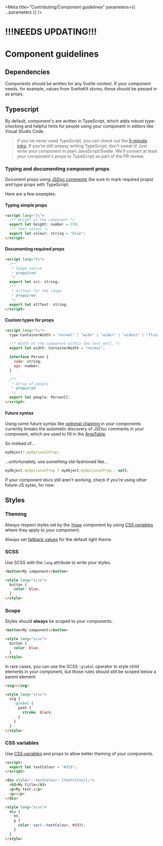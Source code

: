 
<Meta title="Contributing/Component guidelines" parameters={{ ...parameters }} />

# !!!NEEDS UPDATING!!!

# Component guidelines

## Dependencies

Components should be written for any Svelte context. If your component needs, for example, values from SvelteKit stores, these should be passed in as props.

## Typescript

By default, component's are written in TypeScript, which adds robust type-checking and helpful hints for people using your component in editors like Visual Studio Code.

> If you've never used TypeScript, you can check out the [5-minute intro](https://www.typescriptlang.org/docs/handbook/typescript-in-5-minutes.html). If you're still uneasy writing TypeScript, don't sweat it! Just write your component in plain JavaScript/Svelte. We'll convert at least your component's props to TypeScript as part of the PR review.

### Typing and documenting component props

Document props using [JSDoc comments](https://www.typescriptlang.org/docs/handbook/jsdoc-supported-types.html) (be sure to mark required props) and type props with TypeScript.

Here are a few examples:

#### Typing simple props

```html
<script lang="ts">
  /** Height of the component */
  export let height: number = 250;
  /** Text colour */
  export let colour: string = "blue";
</script>
```

#### Documenting required props

```html
<script lang="ts">
  /**
   * Image source
   * @required
   */
  export let src: string;
  /**
   * AltText for the image
   * @required
   */
  export let altText: string;
</script>
```

#### Custom types for props

```html
<script lang="ts">
  type ContainerWidth = "normal" | "wide" | "wider" | "widest" | "fluid";

  /** Width of the component within the text well. */
  export let width: ContainerWidth = "normal";

  interface Person {
    name: string;
    age: number;
  }

  /**
   * Array of people
   * @required
   */
  export let people: Person[];
</script>
```

#### Future syntax

Using some future syntax like [optional chaining](https://developer.mozilla.org/en-US/docs/Web/JavaScript/Reference/Operators/Optional_chaining) in your components currently breaks the automatic discovery of JSDoc comments in your component, which are used to fill in the [ArgsTable](https://storybook.js.org/docs/react/writing-docs/doc-block-argstable).

So instead of...

```javascript
myObject?.myOptionalProp;
```

...unfortunately, use something old-fashioned like...

```javascript
myObject.myOptionalProp ? myObject.myOptionalProp : null;
```

If your component docs still aren't working, check if you're using other future-JS sytax, for now.

## Styles

### Theming

Always respect styles set by the [`Theme`](/?path=/docs/theming-theme--default) component by using [CSS variables](?path=/docs/scss-css-variables--page) where they apply to your component.

Always set [fallback values](https://developer.mozilla.org/en-US/docs/Web/CSS/Using_CSS_custom_properties#custom_property_fallback_values) for the default light theme.

### SCSS

Use SCSS with the `lang` attribute to write your styles.

```html
<button>My component</button>

<style lang="scss">
  button {
    color: blue;
  }
</style>
```

### Scope

Styles should **always** be scoped to your components.

```html
<button>My component</button>

<style lang="scss">
  button {
    color: blue;
  }
</style>
```

In rare cases, you can use the SCSS `:global` operator to style child elements in your component, but those rules should still be scoped below a parent element.

```html
<svg></svg>

<style lang="scss">
  svg {
    :global {
      path {
        stroke: black;
      }
    }
  }
</style>
```

### CSS variables

Use [CSS variables](https://developer.mozilla.org/en-US/docs/Web/CSS/Using_CSS_custom_properties) and props to allow better theming of your components.

```html
<script>
  export let textColour = "#333";
</script>

<div style="--textColour: {textColour};">
  <h3>My title</h3>
  <p>My text.</p>
  <p></p>
</div>

<style lang="scss">
  div {
    h3,
    p {
      color: var(--textColour, #333);
    }
  }
</style>
```
